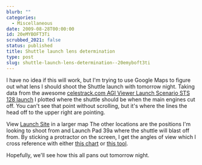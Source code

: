 ```yaml
---
blurb: ""
categories:
  - Miscellaneous
date: 2009-08-28T00:00:00
id: 20eMYBOFT3Ti
scrubbed_2021: false
status: published
title: Shuttle launch lens determination
type: post
slug: shuttle-launch-lens-determination--20emyboft3ti
---
```


I have no idea if this will work, but I'm trying to use Google Maps
to figure out what lens I should shoot the Shuttle launch with
tomorrow night. Taking data from the awesome
[celestrack.com AGI Viewer Launch Scenario STS 128 launch](http://celestrak.com/events/sts-128-launch.asp)
I plotted where the shuttle should be when the main engines cut
off. You can't see that point without scrolling, but it's where the
lines the head off to the upper right are pointing.

  
View
[Launch Site](http://maps.google.com/maps/ms?ie=UTF8&hl=en&t=h&msa=0&msid=118134784061829207233.0004722c227e9829eabdb&ll=28.601403,-80.579224&spn=0.758383,1.448822&source=embed)
in a larger map
The other locations are the positions I'm looking to shoot from and
Launch Pad 39a where the shuttle will blast off from. By sticking a
protractor on the screen, I get the angles of view which I cross
reference with either
[this chart](http://www.sizes.com/tools/ang35still.htm) or
[this tool](http://www.sweeting.org/mark/lenses/canon.php).

Hopefully, we'll see how this all pans out tomorrow night.